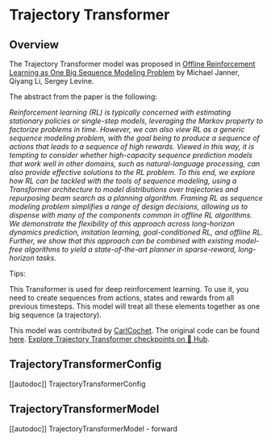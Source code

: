 <!--Copyright 2022 The HuggingFace Team. All rights reserved.

Licensed under the Apache License, Version 2.0 (the "License"); you may not use this file except in compliance with
the License. You may obtain a copy of the License at

http://www.apache.org/licenses/LICENSE-2.0

Unless required by applicable law or agreed to in writing, software distributed under the License is distributed on
an "AS IS" BASIS, WITHOUT WARRANTIES OR CONDITIONS OF ANY KIND, either express or implied. See the License for the
specific language governing permissions and limitations under the License.
-->

# Trajectory Transformer

## Overview

The Trajectory Transformer model was proposed in [Offline Reinforcement Learning as One Big Sequence Modeling Problem](https://arxiv.org/abs/2106.02039)  by Michael Janner, Qiyang Li, Sergey Levine.

The abstract from the paper is the following:

*Reinforcement learning (RL) is typically concerned with estimating stationary policies or single-step models,
leveraging the Markov property to factorize problems in time. However, we can also view RL as a generic sequence
modeling problem, with the goal being to produce a sequence of actions that leads to a sequence of high rewards.
Viewed in this way, it is tempting to consider whether high-capacity sequence prediction models that work well
in other domains, such as natural-language processing, can also provide effective solutions to the RL problem.
To this end, we explore how RL can be tackled with the tools of sequence modeling, using a Transformer architecture
to model distributions over trajectories and repurposing beam search as a planning algorithm. Framing RL as sequence
modeling problem simplifies a range of design decisions, allowing us to dispense with many of the components common
in offline RL algorithms. We demonstrate the flexibility of this approach across long-horizon dynamics prediction,
imitation learning, goal-conditioned RL, and offline RL. Further, we show that this approach can be combined with
existing model-free algorithms to yield a state-of-the-art planner in sparse-reward, long-horizon tasks.*

Tips:

This Transformer is used for deep reinforcement learning. To use it, you need to create sequences from
actions, states and rewards from all previous timesteps. This model will treat all these elements together
as one big sequence (a trajectory).

This model was contributed by [CarlCochet](https://huggingface.co/CarlCochet). The original code can be found [here](https://github.com/jannerm/trajectory-transformer).
[Explore Trajectory Transformer checkpoints on 🤗 Hub](https://huggingface.co/models?sort=downloads&search=Trajectory+Transformer).

## TrajectoryTransformerConfig

[[autodoc]] TrajectoryTransformerConfig


## TrajectoryTransformerModel

[[autodoc]] TrajectoryTransformerModel
    - forward
